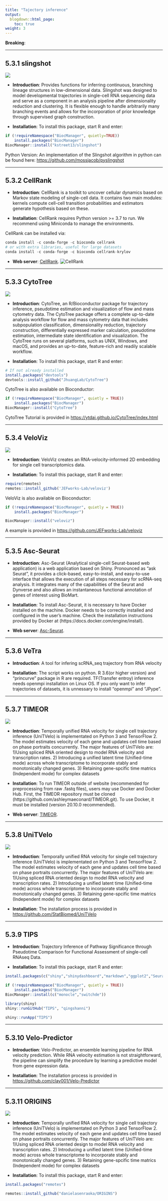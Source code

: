 ```yaml
---
title: "Tajectory inference"
output:
  blogdown::html_page:
    toc: true
weight: 3
---
```


**Breaking**: 


---

## 5.3.1 **slingshot**
![](/images/slingshot_sticker.png?width=20pc)

- **Introduction**: Provides functions for inferring continuous, branching lineage structures in low-dimensional data. Slingshot was designed to model developmental trajectories in single-cell RNA sequencing data and serve as a component in an analysis pipeline after dimensionality reduction and clustering. It is flexible enough to handle arbitrarily many branching events and allows for the incorporation of prior knowledge through supervised graph construction.

- **Installation**: To install this package, start R and enter:

```r
if (!requireNamespace("BiocManager", quietly=TRUE))
    install.packages("BiocManager")
BiocManager::install("kstreet13/slingshot")
```

Python Version: An implementation of the Slingshot algorithm in python can be found here: <https://github.com/mossjacob/pyslingshot>

---

## 5.3.2 **CellRank**

- **Introduction**: CellRank is a toolkit to uncover cellular dynamics based on Markov state modeling of single-cell data. It contains two main modules: kernels compute cell-cell transition probabilities and estimators generate hypothesis based on these. 

- **Installation**: CellRank requires Python version >= 3.7 to run. We recommend using Miniconda to manage the environments.

CellRank can be installed via:
```python
conda install -c conda-forge -c bioconda cellrank
# or with extra libraries, useful for large datasets
conda install -c conda-forge -c bioconda cellrank-krylov
```
 
- **Web server**: [CellRank](https://cellrank.org/).
![CellRank](/images/CellRank.jpg?width=50pc)


---

## 5.3.3 **CytoTree**
![](/images/CytoTree.png?width=15pc)

- **Introduction**: CytoTree, an R/Bioconductor package for trajectory inference, pseudotime estimation and visualization of flow and mass cytometry data. The CytoTree package offers a complete up-to-date analysis workflow for flow and mass cytometry data that includes subpopulation classification, dimensionality reduction, trajectory construction, differentially expressed marker calculation, pseudotime estimation, intermediate state identification and visualization. The CytoTree runs on several platforms, such as UNIX, Windows, and macOS, and provides an up-to-date, feature-rich and readily scalable workflow.

- **Installation**: To install this package, start R and enter:

```r
# If not already installed
install.packages("devtools") 
devtools::install_github("JhuangLab/CytoTree")
```

CytoTree is also available on Bioconductor:

```r
if (!requireNamespace("BiocManager", quietly = TRUE))
    install.packages("BiocManager")
BiocManager::install("CytoTree")
```
CytoTree Tutorial is provided in <https://ytdai.github.io/CytoTree/index.html>

---

## 5.3.4 **VeloViz**
![](/images/VeloViz.png?width=15pc)

- **Introduction**: VeloViz creates an RNA-velocity-informed 2D embedding for single cell transcriptomics data.

- **Installation**: To install this package, start R and enter:

```r
require(remotes)
remotes::install_github('JEFworks-Lab/veloviz')
```

VeloViz is also available on Bioconductor:

```r
if (!requireNamespace("BiocManager", quietly = TRUE))
    install.packages("BiocManager")

BiocManager::install("veloviz")

```
A example is provided in <https://github.com/JEFworks-Lab/veloviz>

---

## 5.3.5 **Asc-Seurat**

- **Introduction**: Asc-Seurat (Analytical single-cell Seurat-based web application) is a web application based on Shiny. Pronounced as “ask Seurat”, it provides a click-based, easy-to-install, and easy-to-use interface that allows the execution of all steps necessary for scRNA-seq analysis. It integrates many of the capabilities of the Seurat and Dynverse and also allows an instantaneous functional annotation of genes of interest using BioMart.

- **Installation**: To install Asc-Seurat, it is necessary to have Docker installed on the machine. Docker needs to be correctly installed and configured in the user’s machine. Check the installation instructions provided by Docker at (https://docs.docker.com/engine/install).

- **Web server**: [Asc-Seurat](https://asc-seurat.readthedocs.io/en/latest/index.html).

---

## 5.3.6 **VeTra**

- **Introduction**: A tool for infering scRNA_seq trajectory from RNA velocity

- **Installation**: The script works on python. R 3.6(or higher version) and "princurve" package in R are required. TF(Transfer entroy) inference needs openmpi installation on Linux OS. If you only want to infer trajectories of datasets, it is unnessary to install "openmpi" and "JPype".

---

## 5.3.7 **TIMEOR**
![](/images/TIMEOR.png?width=25pc)

- **Introduction**: Temporally unified RNA velocity for single cell trajectory inference (UniTVelo) is implementated on Python 3 and TensorFlow 2. The model estimates velocity of each gene and updates cell time based on phase portraits concurrently. The major features of UniTVelo are: 1)Using spliced RNA oriented design to model RNA velocity and transcription rates. 2) Introducing a unified latent time (Unified-time mode) across whole transcriptome to incorporate stably and monotonically changed genes. 3) Retaining gene-spcific time matrics (Independent mode) for complex datasets

- **Installation**: To run TIMEOR outside of website (recommended for preprocessing from raw .fastq files), users may use Docker and Docker Hub. First, the TIMEOR repository must be cloned (https://github.com/ashleymaeconard/TIMEOR.git). To use Docker, it must be installed (version 20.10.0 recommended).

- **Web server**: [TIMEOR](https://timeor.brown.edu/app/timeor).

---

## 5.3.8 **UniTVelo**
![](/images/UniTVelo.png?width=25pc)

- **Introduction**: Temporally unified RNA velocity for single cell trajectory inference (UniTVelo) is implementated on Python 3 and TensorFlow 2. The model estimates velocity of each gene and updates cell time based on phase portraits concurrently. The major features of UniTVelo are: 1)Using spliced RNA oriented design to model RNA velocity and transcription rates. 2) Introducing a unified latent time (Unified-time mode) across whole transcriptome to incorporate stably and monotonically changed genes. 3) Retaining gene-spcific time matrics (Independent mode) for complex datasets

- **Installation**: The installation process is provided in <https://github.com/StatBiomed/UniTVelo>

---

## 5.3.9 **TIPS**

- **Introduction**: Trajectory Inference of Pathway Significance through Pseudotime Comparison for Functional Assessment of single-cell RNAseq Data.

- **Installation**: To install this package, start R and enter:

```r
install.packages(c("shiny","shinydashboard","markdown","ggplot2","Seurat","kohonen","viridis"))

if (!requireNamespace("BiocManager", quietly = TRUE))
    install.packages("BiocManager")
BiocManager::install(c("monocle","switchde"))

library(shiny)
shiny::runGitHub("TIPS", "qingshanni") 

shiny::runApp("TIPS")
```

---

## 5.3.10 **Velo-Predictor**

- **Introduction**: Velo-Predictor, an ensemble learning pipeline for RNA velocity prediction. While RNA velocity estimation is not straightforward, the pipeline can simplify the procedure by learning a predictive model from gene expression data.

- **Installation**: The installation process is provided in <https://github.com/clay001/Velo-Predictor>

---

## 5.3.11 **ORIGINS**
![](/images/ORIGINS.png?width=15pc)

- **Introduction**: Temporally unified RNA velocity for single cell trajectory inference (UniTVelo) is implementated on Python 3 and TensorFlow 2. The model estimates velocity of each gene and updates cell time based on phase portraits concurrently. The major features of UniTVelo are: 1)Using spliced RNA oriented design to model RNA velocity and transcription rates. 2) Introducing a unified latent time (Unified-time mode) across whole transcriptome to incorporate stably and monotonically changed genes. 3) Retaining gene-spcific time matrics (Independent mode) for complex datasets

- **Installation**: To install this package, start R and enter:

```r
install.packages("remotes")

remotes::install_github("danielasenraoka/ORIGINS")
```

